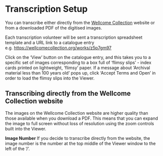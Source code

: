 # Transcription Setup

You can transcribe either directly from the [Wellcome Collection](https://wellcomecollection.org) website or from a downloaded PDF of the digitised images.

Each transcription volunteer will be sent a transcription spreadsheet template and a URL link to a catalogue entry
e.g. [https://wellcomecollection.org/works/z5p7gm97](https://wellcomecollection.org/works/z5p7gm97)

Click on the 'View' button on the catalogue entry, and this takes you to a specific set of images corresponding to a box full of ‘flimsy slips’ - index cards printed on lightweight, ‘flimsy’ paper. If a message about ‘Archival material less than 100 years old’ pops up, click ‘Accept Terms and Open’ in order to load the flimsy slips into the Viewer.


## Transcribing directly from the Wellcome Collection website

The images on the Wellcome Collection website are higher quality than those available when you download a PDF. This means that you can expand the image to full screen without loss of resolution using the zoom controls built into the Viewer.

**Image Number** If you decide to transcribe directly from the website, the image number is the number at the top middle of the Viewer window to the left of the '/'.



